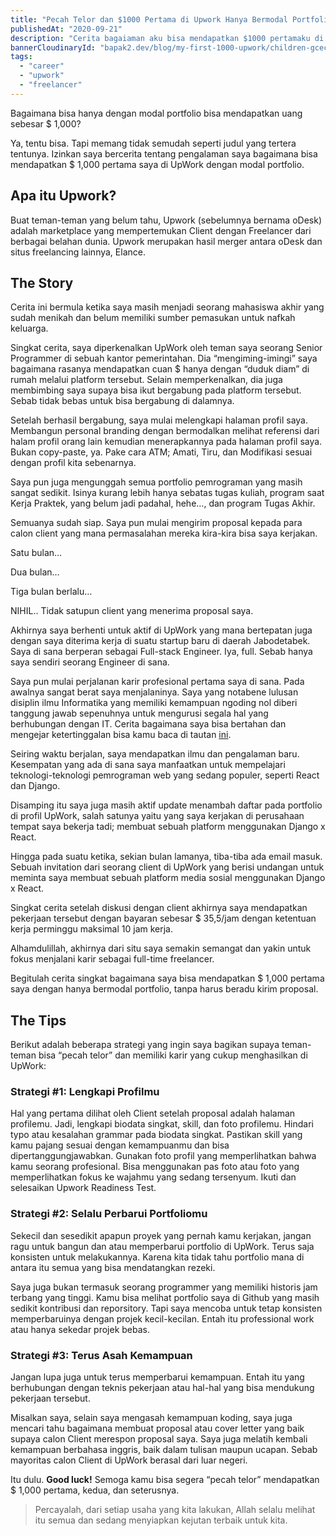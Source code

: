 ```yaml
---
title: "Pecah Telor dan $1000 Pertama di Upwork Hanya Bermodal Portfolio"
publishedAt: "2020-09-21"
description: "Cerita bagaiaman aku bisa mendapatkan $1000 pertamaku di Upwork"
bannerCloudinaryId: "bapak2.dev/blog/my-first-1000-upwork/children-gcec636513_1280_fypict"
tags:
  - "career"
  - "upwork"
  - "freelancer"
---
```


<callout-warning class="aside">Bagaimana bisa hanya dengan modal portfolio bisa mendapatkan uang sebesar $ 1,000?</callout-warning>

Ya, tentu bisa. Tapi memang tidak semudah seperti judul yang tertera tentunya. Izinkan saya bercerita tentang pengalaman saya bagaimana bisa mendapatkan $ 1,000 pertama saya di UpWork dengan modal portfolio.

## Apa itu Upwork?

Buat teman-teman yang belum tahu, Upwork (sebelumnya bernama oDesk) adalah marketplace yang mempertemukan Client dengan Freelancer dari berbagai belahan dunia. Upwork merupakan hasil merger antara oDesk dan situs freelancing lainnya, Elance.

## The Story

Cerita ini bermula ketika saya masih menjadi seorang mahasiswa akhir yang sudah menikah dan belum memiliki sumber pemasukan untuk nafkah keluarga.

Singkat cerita, saya diperkenalkan UpWork oleh teman saya seorang Senior Programmer di sebuah kantor pemerintahan. Dia “mengiming-imingi” saya bagaimana rasanya mendapatkan cuan $ hanya dengan “duduk diam” di rumah melalui platform tersebut. Selain memperkenalkan, dia juga membimbing saya supaya bisa ikut bergabung pada platform tersebut. Sebab tidak bebas untuk bisa bergabung di dalamnya.

Setelah berhasil bergabung, saya mulai melengkapi halaman profil saya. Membangun personal branding dengan bermodalkan melihat referensi dari halam profil orang lain kemudian menerapkannya pada halaman profil saya. Bukan copy-paste, ya. Pake cara ATM; Amati, Tiru, dan Modifikasi sesuai dengan profil kita sebenarnya.

Saya pun juga mengunggah semua portfolio pemrograman yang masih sangat sedikit. Isinya kurang lebih hanya sebatas tugas kuliah, program saat Kerja Praktek, yang belum jadi padahal, hehe…, dan program Tugas Akhir.

Semuanya sudah siap. Saya pun mulai mengirim proposal kepada para calon client yang mana permasalahan mereka kira-kira bisa saya kerjakan.

Satu bulan…

Dua bulan…

Tiga bulan berlalu…

NIHIL.. Tidak satupun client yang menerima proposal saya.

Akhirnya saya berhenti untuk aktif di UpWork yang mana bertepatan juga dengan saya diterima kerja di suatu startup baru di daerah Jabodetabek. Saya di sana berperan sebagai Full-stack Engineer. Iya, full. Sebab hanya saya sendiri seorang Engineer di sana.

Saya pun mulai perjalanan karir profesional pertama saya di sana. Pada awalnya sangat berat saya menjalaninya. Saya yang notabene lulusan disiplin ilmu Informatika yang memiliki kemampuan ngoding nol diberi tanggung jawab sepenuhnya untuk mengurusi segala hal yang berhubungan dengan IT. Cerita bagaimana saya bisa bertahan dan mengejar ketertinggalan bisa kamu baca di tautan [ini](https://hanihusam.com/blog/how-i-become-a-programmer).

Seiring waktu berjalan, saya mendapatkan ilmu dan pengalaman baru. Kesempatan yang ada di sana saya manfaatkan untuk mempelajari teknologi-teknologi pemrograman web yang sedang populer, seperti React dan Django.

Disamping itu saya juga masih aktif update menambah daftar pada portfolio di profil UpWork, salah satunya yaitu yang saya kerjakan di perusahaan tempat saya bekerja tadi; membuat sebuah platform menggunakan Django x React.

Hingga pada suatu ketika, sekian bulan lamanya, tiba-tiba ada email masuk. Sebuah invitation dari seorang client di UpWork yang berisi undangan untuk meminta saya membuat sebuah platform media sosial menggunakan Django x React.

Singkat cerita setelah diskusi dengan client akhirnya saya mendapatkan pekerjaan tersebut dengan bayaran sebesar $ 35,5/jam dengan ketentuan kerja perminggu maksimal 10 jam kerja.

Alhamdulillah, akhirnya dari situ saya semakin semangat dan yakin untuk fokus menjalani karir sebagai full-time freelancer.

Begitulah cerita singkat bagaimana saya bisa mendapatkan $ 1,000 pertama saya dengan hanya bermodal portfolio, tanpa harus beradu kirim proposal.

## The Tips

Berikut adalah beberapa strategi yang ingin saya bagikan supaya teman-teman bisa “pecah telor” dan memiliki karir yang cukup menghasilkan di UpWork:

### Strategi \#1: Lengkapi Profilmu

Hal yang pertama dilihat oleh Client setelah proposal adalah halaman profilemu. Jadi, lengkapi biodata singkat, skill, dan foto profilemu. Hindari typo atau kesalahan grammar pada biodata singkat. Pastikan skill yang kamu pajang sesuai dengan kemampuanmu dan bisa dipertanggungjawabkan. Gunakan foto profil yang memperlihatkan bahwa kamu seorang profesional. Bisa menggunakan pas foto atau foto yang memperlihatkan fokus ke wajahmu yang sedang tersenyum. Ikuti dan selesaikan Upwork Readiness Test.

### Strategi \#2: Selalu Perbarui Portfoliomu

Sekecil dan sesedikit apapun proyek yang pernah kamu kerjakan, jangan ragu untuk bangun dan atau memperbarui portfolio di UpWork. Terus saja konsisten untuk melakukannya. Karena kita tidak tahu portfolio mana di antara itu semua yang bisa mendatangkan rezeki.

Saya juga bukan termasuk seorang programmer yang memiliki historis jam terbang yang tinggi. Kamu bisa melihat portfolio saya di Github yang masih sedikit kontribusi dan reporsitory. Tapi saya mencoba untuk tetap konsisten memperbaruinya dengan projek kecil-kecilan. Entah itu professional work atau hanya sekedar projek bebas.

### Strategi \#3: Terus Asah Kemampuan

Jangan lupa juga untuk terus memperbarui kemampuan. Entah itu yang berhubungan dengan teknis pekerjaan atau hal-hal yang bisa mendukung pekerjaan tersebut.

Misalkan saya, selain saya mengasah kemampuan koding, saya juga mencari tahu bagaimana membuat proposal atau cover letter yang baik supaya calon Client merespon proposal saya. Saya juga melatih kembali kemampuan berbahasa inggris, baik dalam tulisan maupun ucapan. Sebab mayoritas calon Client di UpWork berasal dari luar negeri.

Itu dulu. **Good luck!** Semoga kamu bisa segera “pecah telor” mendapatkan $ 1,000 pertama, kedua, dan seterusnya.

> Percayalah, dari setiap usaha yang kita lakukan, Allah selalu melihat itu semua dan sedang menyiapkan kejutan terbaik untuk kita.
